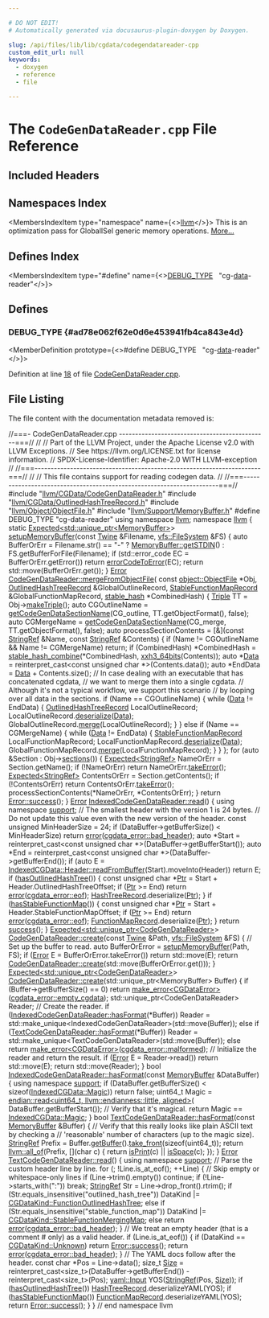 ```yaml
---

# DO NOT EDIT!
# Automatically generated via docusaurus-plugin-doxygen by Doxygen.

slug: /api/files/lib/lib/cgdata/codegendatareader-cpp
custom_edit_url: null
keywords:
  - doxygen
  - reference
  - file

---
```





# The `CodeGenDataReader.cpp` File Reference

<DoxygenPage pluginConfig={pluginConfig}>



## Included Headers

<IncludesList>
<IncludesListItem
  filePath="llvm/CGData/CodeGenDataReader.h"
  permalink="/docs/api/files/include/include/llvm/include/llvm/cgdata/codegendatareader-h"
  isLocal="true" />
<IncludesListItem
  filePath="llvm/CGData/OutlinedHashTreeRecord.h"
  permalink="/docs/api/files/include/include/llvm/include/llvm/cgdata/outlinedhashtreerecord-h"
  isLocal="true" />
<IncludesListItem
  filePath="llvm/Object/ObjectFile.h"
  permalink="/docs/api/files/include/include/llvm/include/llvm/object/objectfile-h"
  isLocal="true" />
<IncludesListItem
  filePath="llvm/Support/MemoryBuffer.h"
  permalink="/docs/api/files/include/include/llvm/include/llvm/support/memorybuffer-h"
  isLocal="true" />
</IncludesList>

## Namespaces Index

<MembersIndex>

<MembersIndexItem
  type="namespace"
  name={<><a href="/docs/api/namespaces/llvm">llvm</a></>}>
This is an optimization pass for GlobalISel generic memory operations. <a href="/docs/api/namespaces/llvm/#details">More...</a>
</MembersIndexItem>

</MembersIndex>

## Defines Index

<MembersIndex>

<MembersIndexItem
  type="#define"
  name={<><a href="#ad78e062f62e0d6e453941fb4ca843e4d">DEBUG&#95;TYPE</a>&nbsp;&nbsp;&nbsp;&quot;cg-<a href="/docs/api/files/lib/lib/codegen/staticdatasplitter-cpp/#ad2fefd8832b4b1ea3dbb1f621063bbff">data</a>-reader&quot;</>}>
</MembersIndexItem>

</MembersIndex>


<SectionDefinition>

## Defines

### DEBUG&#95;TYPE {#ad78e062f62e0d6e453941fb4ca843e4d}

<MemberDefinition
  prototype={<>#define DEBUG&#95;TYPE&nbsp;&nbsp;&nbsp;&quot;cg-<a href="/docs/api/files/lib/lib/codegen/staticdatasplitter-cpp/#ad2fefd8832b4b1ea3dbb1f621063bbff">data</a>-reader&quot;</>}>

Definition at line <a href="#l00018">18</a> of file <a href="/docs/api/files/lib/lib/cgdata/codegendatareader-cpp">CodeGenDataReader.cpp</a>.
</MemberDefinition>

</SectionDefinition>

## File Listing

The file content with the documentation metadata removed is:

<ProgramListing>

<Link id="l00001" /><CodeLine lineNumber="1"><Highlight kind="comment">//===- CodeGenDataReader.cpp ----------------------------------------------===//</Highlight><Highlight kind="normal"></Highlight></CodeLine>
<Link id="l00002" /><CodeLine lineNumber="2"><Highlight kind="normal"></Highlight><Highlight kind="comment">//</Highlight><Highlight kind="normal"></Highlight></CodeLine>
<Link id="l00003" /><CodeLine lineNumber="3"><Highlight kind="normal"></Highlight><Highlight kind="comment">// Part of the LLVM Project, under the Apache License v2.0 with LLVM Exceptions.</Highlight><Highlight kind="normal"></Highlight></CodeLine>
<Link id="l00004" /><CodeLine lineNumber="4"><Highlight kind="normal"></Highlight><Highlight kind="comment">// See https://llvm.org/LICENSE.txt for license information.</Highlight><Highlight kind="normal"></Highlight></CodeLine>
<Link id="l00005" /><CodeLine lineNumber="5"><Highlight kind="normal"></Highlight><Highlight kind="comment">// SPDX-License-Identifier: Apache-2.0 WITH LLVM-exception</Highlight><Highlight kind="normal"></Highlight></CodeLine>
<Link id="l00006" /><CodeLine lineNumber="6"><Highlight kind="normal"></Highlight><Highlight kind="comment">//</Highlight><Highlight kind="normal"></Highlight></CodeLine>
<Link id="l00007" /><CodeLine lineNumber="7"><Highlight kind="normal"></Highlight><Highlight kind="comment">//===----------------------------------------------------------------------===//</Highlight><Highlight kind="normal"></Highlight></CodeLine>
<Link id="l00008" /><CodeLine lineNumber="8"><Highlight kind="normal"></Highlight><Highlight kind="comment">//</Highlight><Highlight kind="normal"></Highlight></CodeLine>
<Link id="l00009" /><CodeLine lineNumber="9"><Highlight kind="normal"></Highlight><Highlight kind="comment">// This file contains support for reading codegen data.</Highlight><Highlight kind="normal"></Highlight></CodeLine>
<Link id="l00010" /><CodeLine lineNumber="10"><Highlight kind="normal"></Highlight><Highlight kind="comment">//</Highlight><Highlight kind="normal"></Highlight></CodeLine>
<Link id="l00011" /><CodeLine lineNumber="11"><Highlight kind="normal"></Highlight><Highlight kind="comment">//===----------------------------------------------------------------------===//</Highlight><Highlight kind="normal"></Highlight></CodeLine>
<Link id="l00012" /><CodeLine lineNumber="12"><Highlight kind="normal"></Highlight></CodeLine>
<Link id="l00013" /><CodeLine lineNumber="13"><Highlight kind="normal"></Highlight><Highlight kind="preprocessor">#include &quot;<a href="/docs/api/files/include/include/llvm/include/llvm/cgdata/codegendatareader-h">llvm/CGData/CodeGenDataReader.h</a>&quot;</Highlight><Highlight kind="normal"></Highlight></CodeLine>
<Link id="l00014" /><CodeLine lineNumber="14"><Highlight kind="normal"></Highlight><Highlight kind="preprocessor">#include &quot;<a href="/docs/api/files/include/include/llvm/include/llvm/cgdata/outlinedhashtreerecord-h">llvm/CGData/OutlinedHashTreeRecord.h</a>&quot;</Highlight><Highlight kind="normal"></Highlight></CodeLine>
<Link id="l00015" /><CodeLine lineNumber="15"><Highlight kind="normal"></Highlight><Highlight kind="preprocessor">#include &quot;<a href="/docs/api/files/include/include/llvm/include/llvm/object/objectfile-h">llvm/Object/ObjectFile.h</a>&quot;</Highlight><Highlight kind="normal"></Highlight></CodeLine>
<Link id="l00016" /><CodeLine lineNumber="16"><Highlight kind="normal"></Highlight><Highlight kind="preprocessor">#include &quot;<a href="/docs/api/files/include/include/llvm/include/llvm/support/memorybuffer-h">llvm/Support/MemoryBuffer.h</a>&quot;</Highlight><Highlight kind="normal"></Highlight></CodeLine>
<Link id="l00017" /><CodeLine lineNumber="17"><Highlight kind="normal"></Highlight></CodeLine>
<Link id="l00018" /><CodeLine lineNumber="18" lineLink="#ad78e062f62e0d6e453941fb4ca843e4d"><Highlight kind="normal"></Highlight><Highlight kind="preprocessor">#define DEBUG&#95;TYPE &quot;cg-data-reader&quot;</Highlight><Highlight kind="normal"></Highlight></CodeLine>
<Link id="l00019" /><CodeLine lineNumber="19"><Highlight kind="normal"></Highlight></CodeLine>
<Link id="l00020" /><CodeLine lineNumber="20"><Highlight kind="normal"></Highlight><Highlight kind="keyword">using namespace </Highlight><Highlight kind="normal"><a href="/docs/api/namespaces/llvm">llvm</a>;</Highlight></CodeLine>
<Link id="l00021" /><CodeLine lineNumber="21"><Highlight kind="normal"></Highlight></CodeLine>
<Link id="l00022" /><CodeLine lineNumber="22"><Highlight kind="normal"></Highlight><Highlight kind="keyword">namespace </Highlight><Highlight kind="normal"><a href="/docs/api/namespaces/llvm">llvm</a> &#123;</Highlight></CodeLine>
<Link id="l00023" /><CodeLine lineNumber="23"><Highlight kind="normal"></Highlight></CodeLine>
<Link id="l00024" /><CodeLine lineNumber="24"><Highlight kind="normal"></Highlight><Highlight kind="keyword">static</Highlight><Highlight kind="normal"> <a href="/docs/api/classes/llvm/expected">Expected&lt;std::unique&#95;ptr&lt;MemoryBuffer&gt;</a>&gt;</Highlight></CodeLine>
<Link id="l00025" /><CodeLine lineNumber="25" lineLink="/docs/api/namespaces/llvm/#a0c339cfce77238670cd7657a636f4303"><Highlight kind="normal"><a href="/docs/api/namespaces/llvm/#a0c339cfce77238670cd7657a636f4303">setupMemoryBuffer</a>(</Highlight><Highlight kind="keyword">const</Highlight><Highlight kind="normal"> <a href="/docs/api/classes/llvm/twine">Twine</a> &amp;Filename, <a href="/docs/api/classes/llvm/vfs/filesystem">vfs::FileSystem</a> &amp;FS) &#123;</Highlight></CodeLine>
<Link id="l00026" /><CodeLine lineNumber="26"><Highlight kind="normal">  </Highlight><Highlight kind="keyword">auto</Highlight><Highlight kind="normal"> BufferOrErr = Filename.str() == </Highlight><Highlight kind="stringliteral">&quot;-&quot;</Highlight><Highlight kind="normal"> ? <a href="/docs/api/classes/llvm/memorybuffer/#ae56e946cf4266646c30b0898033b88bc">MemoryBuffer::getSTDIN</a>()</Highlight></CodeLine>
<Link id="l00027" /><CodeLine lineNumber="27"><Highlight kind="normal">                                           : FS.getBufferForFile(Filename);</Highlight></CodeLine>
<Link id="l00028" /><CodeLine lineNumber="28"><Highlight kind="normal">  </Highlight><Highlight kind="keywordflow">if</Highlight><Highlight kind="normal"> (std::error&#95;code EC = BufferOrErr.getError())</Highlight></CodeLine>
<Link id="l00029" /><CodeLine lineNumber="29"><Highlight kind="normal">    </Highlight><Highlight kind="keywordflow">return</Highlight><Highlight kind="normal"> <a href="/docs/api/namespaces/llvm/#ad10875fd499e8e285aaeef615e9b11aa">errorCodeToError</a>(EC);</Highlight></CodeLine>
<Link id="l00030" /><CodeLine lineNumber="30"><Highlight kind="normal">  </Highlight><Highlight kind="keywordflow">return</Highlight><Highlight kind="normal"> std::move(BufferOrErr.get());</Highlight></CodeLine>
<Link id="l00031" /><CodeLine lineNumber="31"><Highlight kind="normal">&#125;</Highlight></CodeLine>
<Link id="l00032" /><CodeLine lineNumber="32"><Highlight kind="normal"></Highlight></CodeLine>
<Link id="l00033" /><CodeLine lineNumber="33" lineLink="/docs/api/classes/llvm/codegendatareader/#ad41848e26234890d2d908a09f6709022"><Highlight kind="normal"><a href="/docs/api/classes/llvm/error">Error</a> <a href="/docs/api/classes/llvm/codegendatareader/#ad41848e26234890d2d908a09f6709022">CodeGenDataReader::mergeFromObjectFile</a>(</Highlight></CodeLine>
<Link id="l00034" /><CodeLine lineNumber="34"><Highlight kind="normal">    </Highlight><Highlight kind="keyword">const</Highlight><Highlight kind="normal"> <a href="/docs/api/classes/llvm/object/objectfile">object::ObjectFile</a> &#42;Obj, <a href="/docs/api/structs/llvm/outlinedhashtreerecord">OutlinedHashTreeRecord</a> &amp;GlobalOutlineRecord,</Highlight></CodeLine>
<Link id="l00035" /><CodeLine lineNumber="35"><Highlight kind="normal">    <a href="/docs/api/structs/llvm/stablefunctionmaprecord">StableFunctionMapRecord</a> &amp;GlobalFunctionMapRecord,</Highlight></CodeLine>
<Link id="l00036" /><CodeLine lineNumber="36"><Highlight kind="normal">    <a href="/docs/api/namespaces/llvm/#a3f07bd5ee30b6a57ddc214f64d5fd941">stable&#95;hash</a> &#42;CombinedHash) &#123;</Highlight></CodeLine>
<Link id="l00037" /><CodeLine lineNumber="37"><Highlight kind="normal">  <a href="/docs/api/classes/llvm/triple">Triple</a> TT = Obj-&gt;<a href="/docs/api/classes/llvm/object/objectfile/#a6f6cda42b5be79b59179a5ca1a3e7bfa">makeTriple</a>();</Highlight></CodeLine>
<Link id="l00038" /><CodeLine lineNumber="38"><Highlight kind="normal">  </Highlight><Highlight kind="keyword">auto</Highlight><Highlight kind="normal"> CGOutlineName =</Highlight></CodeLine>
<Link id="l00039" /><CodeLine lineNumber="39"><Highlight kind="normal">      <a href="/docs/api/namespaces/llvm/#aff79775a78397e420bbe8bbed80f2a21">getCodeGenDataSectionName</a>(CG&#95;outline, TT.getObjectFormat(), </Highlight><Highlight kind="keyword">false</Highlight><Highlight kind="normal">);</Highlight></CodeLine>
<Link id="l00040" /><CodeLine lineNumber="40"><Highlight kind="normal">  </Highlight><Highlight kind="keyword">auto</Highlight><Highlight kind="normal"> CGMergeName =</Highlight></CodeLine>
<Link id="l00041" /><CodeLine lineNumber="41"><Highlight kind="normal">      <a href="/docs/api/namespaces/llvm/#aff79775a78397e420bbe8bbed80f2a21">getCodeGenDataSectionName</a>(CG&#95;merge, TT.getObjectFormat(), </Highlight><Highlight kind="keyword">false</Highlight><Highlight kind="normal">);</Highlight></CodeLine>
<Link id="l00042" /><CodeLine lineNumber="42"><Highlight kind="normal"></Highlight></CodeLine>
<Link id="l00043" /><CodeLine lineNumber="43"><Highlight kind="normal">  </Highlight><Highlight kind="keyword">auto</Highlight><Highlight kind="normal"> processSectionContents = &#91;&amp;&#93;(</Highlight><Highlight kind="keyword">const</Highlight><Highlight kind="normal"> <a href="/docs/api/classes/llvm/stringref">StringRef</a> &amp;Name,</Highlight></CodeLine>
<Link id="l00044" /><CodeLine lineNumber="44"><Highlight kind="normal">                                    </Highlight><Highlight kind="keyword">const</Highlight><Highlight kind="normal"> <a href="/docs/api/classes/llvm/stringref">StringRef</a> &amp;Contents) &#123;</Highlight></CodeLine>
<Link id="l00045" /><CodeLine lineNumber="45"><Highlight kind="normal">    </Highlight><Highlight kind="keywordflow">if</Highlight><Highlight kind="normal"> (Name != CGOutlineName &amp;&amp; Name != CGMergeName)</Highlight></CodeLine>
<Link id="l00046" /><CodeLine lineNumber="46"><Highlight kind="normal">      </Highlight><Highlight kind="keywordflow">return</Highlight><Highlight kind="normal">;</Highlight></CodeLine>
<Link id="l00047" /><CodeLine lineNumber="47"><Highlight kind="normal">    </Highlight><Highlight kind="keywordflow">if</Highlight><Highlight kind="normal"> (CombinedHash)</Highlight></CodeLine>
<Link id="l00048" /><CodeLine lineNumber="48"><Highlight kind="normal">      &#42;CombinedHash = <a href="/docs/api/namespaces/llvm/#ae12d768edcecd309ab9fa48c23f9bc07">stable&#95;hash&#95;combine</a>(&#42;CombinedHash, <a href="/docs/api/namespaces/llvm/#a23db35042db15bf83edbd2250ea0ee90">xxh3&#95;64bits</a>(Contents));</Highlight></CodeLine>
<Link id="l00049" /><CodeLine lineNumber="49"><Highlight kind="normal">    </Highlight><Highlight kind="keyword">auto</Highlight><Highlight kind="normal"> &#42;<a href="/docs/api/namespaces/llvm/#aa20539e89704d20b98b97e9c3feac934">Data</a> = </Highlight><Highlight kind="keyword">reinterpret&#95;cast&lt;</Highlight><Highlight kind="keyword">const </Highlight><Highlight kind="keywordtype">unsigned</Highlight><Highlight kind="normal"> </Highlight><Highlight kind="keywordtype">char</Highlight><Highlight kind="normal"> &#42;</Highlight><Highlight kind="keyword">&gt;</Highlight><Highlight kind="normal">(Contents.data());</Highlight></CodeLine>
<Link id="l00050" /><CodeLine lineNumber="50"><Highlight kind="normal">    </Highlight><Highlight kind="keyword">auto</Highlight><Highlight kind="normal"> &#42;EndData = <a href="/docs/api/namespaces/llvm/#aa20539e89704d20b98b97e9c3feac934">Data</a> + Contents.size();</Highlight></CodeLine>
<Link id="l00051" /><CodeLine lineNumber="51"><Highlight kind="normal">    </Highlight><Highlight kind="comment">// In case dealing with an executable that has concatenated cgdata,</Highlight><Highlight kind="normal"></Highlight></CodeLine>
<Link id="l00052" /><CodeLine lineNumber="52"><Highlight kind="normal">    </Highlight><Highlight kind="comment">// we want to merge them into a single cgdata.</Highlight><Highlight kind="normal"></Highlight></CodeLine>
<Link id="l00053" /><CodeLine lineNumber="53"><Highlight kind="normal">    </Highlight><Highlight kind="comment">// Although it&#39;s not a typical workflow, we support this scenario</Highlight><Highlight kind="normal"></Highlight></CodeLine>
<Link id="l00054" /><CodeLine lineNumber="54"><Highlight kind="normal">    </Highlight><Highlight kind="comment">// by looping over all data in the sections.</Highlight><Highlight kind="normal"></Highlight></CodeLine>
<Link id="l00055" /><CodeLine lineNumber="55"><Highlight kind="normal">    </Highlight><Highlight kind="keywordflow">if</Highlight><Highlight kind="normal"> (Name == CGOutlineName) &#123;</Highlight></CodeLine>
<Link id="l00056" /><CodeLine lineNumber="56"><Highlight kind="normal">      </Highlight><Highlight kind="keywordflow">while</Highlight><Highlight kind="normal"> (<a href="/docs/api/namespaces/llvm/#aa20539e89704d20b98b97e9c3feac934">Data</a> != EndData) &#123;</Highlight></CodeLine>
<Link id="l00057" /><CodeLine lineNumber="57"><Highlight kind="normal">        <a href="/docs/api/structs/llvm/outlinedhashtreerecord">OutlinedHashTreeRecord</a> LocalOutlineRecord;</Highlight></CodeLine>
<Link id="l00058" /><CodeLine lineNumber="58"><Highlight kind="normal">        LocalOutlineRecord.<a href="/docs/api/structs/llvm/outlinedhashtreerecord/#a2c9fcdfa14dafa4bf635b6bdd88e0c77">deserialize</a>(<a href="/docs/api/namespaces/llvm/#aa20539e89704d20b98b97e9c3feac934">Data</a>);</Highlight></CodeLine>
<Link id="l00059" /><CodeLine lineNumber="59"><Highlight kind="normal">        GlobalOutlineRecord.<a href="/docs/api/structs/llvm/outlinedhashtreerecord/#ab4486d597859e5cabe3b4a691a4bb5ee">merge</a>(LocalOutlineRecord);</Highlight></CodeLine>
<Link id="l00060" /><CodeLine lineNumber="60"><Highlight kind="normal">      &#125;</Highlight></CodeLine>
<Link id="l00061" /><CodeLine lineNumber="61"><Highlight kind="normal">    &#125; </Highlight><Highlight kind="keywordflow">else</Highlight><Highlight kind="normal"> </Highlight><Highlight kind="keywordflow">if</Highlight><Highlight kind="normal"> (Name == CGMergeName) &#123;</Highlight></CodeLine>
<Link id="l00062" /><CodeLine lineNumber="62"><Highlight kind="normal">      </Highlight><Highlight kind="keywordflow">while</Highlight><Highlight kind="normal"> (<a href="/docs/api/namespaces/llvm/#aa20539e89704d20b98b97e9c3feac934">Data</a> != EndData) &#123;</Highlight></CodeLine>
<Link id="l00063" /><CodeLine lineNumber="63"><Highlight kind="normal">        <a href="/docs/api/structs/llvm/stablefunctionmaprecord">StableFunctionMapRecord</a> LocalFunctionMapRecord;</Highlight></CodeLine>
<Link id="l00064" /><CodeLine lineNumber="64"><Highlight kind="normal">        LocalFunctionMapRecord.<a href="/docs/api/structs/llvm/stablefunctionmaprecord/#a46fcb6ab7d4a17276796efb4fd9ef091">deserialize</a>(<a href="/docs/api/namespaces/llvm/#aa20539e89704d20b98b97e9c3feac934">Data</a>);</Highlight></CodeLine>
<Link id="l00065" /><CodeLine lineNumber="65"><Highlight kind="normal">        GlobalFunctionMapRecord.<a href="/docs/api/structs/llvm/stablefunctionmaprecord/#a0621093b5be0060d05b4dd5336611229">merge</a>(LocalFunctionMapRecord);</Highlight></CodeLine>
<Link id="l00066" /><CodeLine lineNumber="66"><Highlight kind="normal">      &#125;</Highlight></CodeLine>
<Link id="l00067" /><CodeLine lineNumber="67"><Highlight kind="normal">    &#125;</Highlight></CodeLine>
<Link id="l00068" /><CodeLine lineNumber="68"><Highlight kind="normal">  &#125;;</Highlight></CodeLine>
<Link id="l00069" /><CodeLine lineNumber="69"><Highlight kind="normal"></Highlight></CodeLine>
<Link id="l00070" /><CodeLine lineNumber="70"><Highlight kind="normal">  </Highlight><Highlight kind="keywordflow">for</Highlight><Highlight kind="normal"> (</Highlight><Highlight kind="keyword">auto</Highlight><Highlight kind="normal"> &amp;Section : Obj-&gt;<a href="/docs/api/classes/llvm/object/objectfile/#a7f73649118e365a230be4870d824e7cf">sections</a>()) &#123;</Highlight></CodeLine>
<Link id="l00071" /><CodeLine lineNumber="71"><Highlight kind="normal">    <a href="/docs/api/classes/llvm/expected">Expected&lt;StringRef&gt;</a> NameOrErr = Section.getName();</Highlight></CodeLine>
<Link id="l00072" /><CodeLine lineNumber="72"><Highlight kind="normal">    </Highlight><Highlight kind="keywordflow">if</Highlight><Highlight kind="normal"> (!NameOrErr)</Highlight></CodeLine>
<Link id="l00073" /><CodeLine lineNumber="73"><Highlight kind="normal">      </Highlight><Highlight kind="keywordflow">return</Highlight><Highlight kind="normal"> NameOrErr.<a href="/docs/api/classes/llvm/expected/#a94789df4ebd03dc008e8adebaa66ac1f">takeError</a>();</Highlight></CodeLine>
<Link id="l00074" /><CodeLine lineNumber="74"><Highlight kind="normal">    <a href="/docs/api/classes/llvm/expected">Expected&lt;StringRef&gt;</a> ContentsOrErr = Section.getContents();</Highlight></CodeLine>
<Link id="l00075" /><CodeLine lineNumber="75"><Highlight kind="normal">    </Highlight><Highlight kind="keywordflow">if</Highlight><Highlight kind="normal"> (!ContentsOrErr)</Highlight></CodeLine>
<Link id="l00076" /><CodeLine lineNumber="76"><Highlight kind="normal">      </Highlight><Highlight kind="keywordflow">return</Highlight><Highlight kind="normal"> ContentsOrErr.<a href="/docs/api/classes/llvm/expected/#a94789df4ebd03dc008e8adebaa66ac1f">takeError</a>();</Highlight></CodeLine>
<Link id="l00077" /><CodeLine lineNumber="77"><Highlight kind="normal">    processSectionContents(&#42;NameOrErr, &#42;ContentsOrErr);</Highlight></CodeLine>
<Link id="l00078" /><CodeLine lineNumber="78"><Highlight kind="normal">  &#125;</Highlight></CodeLine>
<Link id="l00079" /><CodeLine lineNumber="79"><Highlight kind="normal"></Highlight></CodeLine>
<Link id="l00080" /><CodeLine lineNumber="80"><Highlight kind="normal">  </Highlight><Highlight kind="keywordflow">return</Highlight><Highlight kind="normal"> <a href="/docs/api/classes/llvm/error/#a4dfd0813c3d0e0a30439b5a3e9196b59">Error::success</a>();</Highlight></CodeLine>
<Link id="l00081" /><CodeLine lineNumber="81"><Highlight kind="normal">&#125;</Highlight></CodeLine>
<Link id="l00082" /><CodeLine lineNumber="82"><Highlight kind="normal"></Highlight></CodeLine>
<Link id="l00083" /><CodeLine lineNumber="83" lineLink="/docs/api/classes/llvm/indexedcodegendatareader/#a3f022987ea846df57d06f91074954335"><Highlight kind="normal"><a href="/docs/api/classes/llvm/error">Error</a> <a href="/docs/api/classes/llvm/indexedcodegendatareader/#a3f022987ea846df57d06f91074954335">IndexedCodeGenDataReader::read</a>() &#123;</Highlight></CodeLine>
<Link id="l00084" /><CodeLine lineNumber="84"><Highlight kind="normal">  </Highlight><Highlight kind="keyword">using namespace </Highlight><Highlight kind="normal"><a href="/docs/api/namespaces/llvm/support">support</a>;</Highlight></CodeLine>
<Link id="l00085" /><CodeLine lineNumber="85"><Highlight kind="normal"></Highlight></CodeLine>
<Link id="l00086" /><CodeLine lineNumber="86"><Highlight kind="normal">  </Highlight><Highlight kind="comment">// The smallest header with the version 1 is 24 bytes.</Highlight><Highlight kind="normal"></Highlight></CodeLine>
<Link id="l00087" /><CodeLine lineNumber="87"><Highlight kind="normal">  </Highlight><Highlight kind="comment">// Do not update this value even with the new version of the header.</Highlight><Highlight kind="normal"></Highlight></CodeLine>
<Link id="l00088" /><CodeLine lineNumber="88"><Highlight kind="normal">  </Highlight><Highlight kind="keyword">const</Highlight><Highlight kind="normal"> </Highlight><Highlight kind="keywordtype">unsigned</Highlight><Highlight kind="normal"> MinHeaderSize = 24;</Highlight></CodeLine>
<Link id="l00089" /><CodeLine lineNumber="89"><Highlight kind="normal">  </Highlight><Highlight kind="keywordflow">if</Highlight><Highlight kind="normal"> (DataBuffer-&gt;getBufferSize() &lt; MinHeaderSize)</Highlight></CodeLine>
<Link id="l00090" /><CodeLine lineNumber="90"><Highlight kind="normal">    </Highlight><Highlight kind="keywordflow">return</Highlight><Highlight kind="normal"> <a href="/docs/api/files/lib/lib/debuginfo/lib/debuginfo/codeview/symbolrecordmapping-cpp/#a9cdf893c7d17e47fa1ed8bebf92a5da4">error</a>(<a href="/docs/api/namespaces/llvm/#a6ea6fb3a4e8248113053829b7fd89c96adde571add68cc36593098a17df48bd45">cgdata&#95;error::bad&#95;header</a>);</Highlight></CodeLine>
<Link id="l00091" /><CodeLine lineNumber="91"><Highlight kind="normal"></Highlight></CodeLine>
<Link id="l00092" /><CodeLine lineNumber="92"><Highlight kind="normal">  </Highlight><Highlight kind="keyword">auto</Highlight><Highlight kind="normal"> &#42;Start =</Highlight></CodeLine>
<Link id="l00093" /><CodeLine lineNumber="93"><Highlight kind="normal">      </Highlight><Highlight kind="keyword">reinterpret&#95;cast&lt;</Highlight><Highlight kind="keyword">const </Highlight><Highlight kind="keywordtype">unsigned</Highlight><Highlight kind="normal"> </Highlight><Highlight kind="keywordtype">char</Highlight><Highlight kind="normal"> &#42;</Highlight><Highlight kind="keyword">&gt;</Highlight><Highlight kind="normal">(DataBuffer-&gt;getBufferStart());</Highlight></CodeLine>
<Link id="l00094" /><CodeLine lineNumber="94"><Highlight kind="normal">  </Highlight><Highlight kind="keyword">auto</Highlight><Highlight kind="normal"> &#42;End =</Highlight></CodeLine>
<Link id="l00095" /><CodeLine lineNumber="95"><Highlight kind="normal">      </Highlight><Highlight kind="keyword">reinterpret&#95;cast&lt;</Highlight><Highlight kind="keyword">const </Highlight><Highlight kind="keywordtype">unsigned</Highlight><Highlight kind="normal"> </Highlight><Highlight kind="keywordtype">char</Highlight><Highlight kind="normal"> &#42;</Highlight><Highlight kind="keyword">&gt;</Highlight><Highlight kind="normal">(DataBuffer-&gt;getBufferEnd());</Highlight></CodeLine>
<Link id="l00096" /><CodeLine lineNumber="96"><Highlight kind="normal">  </Highlight><Highlight kind="keywordflow">if</Highlight><Highlight kind="normal"> (</Highlight><Highlight kind="keyword">auto</Highlight><Highlight kind="normal"> E = <a href="/docs/api/structs/llvm/indexedcgdata/header/#aa16f090e0884c6c014d968e0307e096b">IndexedCGData::Header::readFromBuffer</a>(Start).moveInto(Header))</Highlight></CodeLine>
<Link id="l00097" /><CodeLine lineNumber="97"><Highlight kind="normal">    </Highlight><Highlight kind="keywordflow">return</Highlight><Highlight kind="normal"> E;</Highlight></CodeLine>
<Link id="l00098" /><CodeLine lineNumber="98"><Highlight kind="normal"></Highlight></CodeLine>
<Link id="l00099" /><CodeLine lineNumber="99"><Highlight kind="normal">  </Highlight><Highlight kind="keywordflow">if</Highlight><Highlight kind="normal"> (<a href="/docs/api/classes/llvm/indexedcodegendatareader/#a8a622c3ffacf4ba8a9288bbe575fc92b">hasOutlinedHashTree</a>()) &#123;</Highlight></CodeLine>
<Link id="l00100" /><CodeLine lineNumber="100"><Highlight kind="normal">    </Highlight><Highlight kind="keyword">const</Highlight><Highlight kind="normal"> </Highlight><Highlight kind="keywordtype">unsigned</Highlight><Highlight kind="normal"> </Highlight><Highlight kind="keywordtype">char</Highlight><Highlight kind="normal"> &#42;<a href="/docs/api/files/lib/lib/analysis/targetlibraryinfo-cpp/#aca185e6d0e9f423dbb24440206454872a11dbf501abf829b3ab7049c2d3a8a053">Ptr</a> = Start + Header.OutlinedHashTreeOffset;</Highlight></CodeLine>
<Link id="l00101" /><CodeLine lineNumber="101"><Highlight kind="normal">    </Highlight><Highlight kind="keywordflow">if</Highlight><Highlight kind="normal"> (<a href="/docs/api/files/lib/lib/analysis/targetlibraryinfo-cpp/#aca185e6d0e9f423dbb24440206454872a11dbf501abf829b3ab7049c2d3a8a053">Ptr</a> &gt;= End)</Highlight></CodeLine>
<Link id="l00102" /><CodeLine lineNumber="102"><Highlight kind="normal">      </Highlight><Highlight kind="keywordflow">return</Highlight><Highlight kind="normal"> <a href="/docs/api/files/lib/lib/debuginfo/lib/debuginfo/codeview/symbolrecordmapping-cpp/#a9cdf893c7d17e47fa1ed8bebf92a5da4">error</a>(<a href="/docs/api/namespaces/llvm/#a6ea6fb3a4e8248113053829b7fd89c96a2e51b1ab42e8a4a67f3445174be5191b">cgdata&#95;error::eof</a>);</Highlight></CodeLine>
<Link id="l00103" /><CodeLine lineNumber="103"><Highlight kind="normal">    <a href="/docs/api/classes/llvm/codegendatareader/#a3897d2b4576b899d566186c2a97a7a79">HashTreeRecord</a>.deserialize(<a href="/docs/api/files/lib/lib/analysis/targetlibraryinfo-cpp/#aca185e6d0e9f423dbb24440206454872a11dbf501abf829b3ab7049c2d3a8a053">Ptr</a>);</Highlight></CodeLine>
<Link id="l00104" /><CodeLine lineNumber="104"><Highlight kind="normal">  &#125;</Highlight></CodeLine>
<Link id="l00105" /><CodeLine lineNumber="105"><Highlight kind="normal">  </Highlight><Highlight kind="keywordflow">if</Highlight><Highlight kind="normal"> (<a href="/docs/api/classes/llvm/indexedcodegendatareader/#a58bf290952f374f78bba7b4d75827902">hasStableFunctionMap</a>()) &#123;</Highlight></CodeLine>
<Link id="l00106" /><CodeLine lineNumber="106"><Highlight kind="normal">    </Highlight><Highlight kind="keyword">const</Highlight><Highlight kind="normal"> </Highlight><Highlight kind="keywordtype">unsigned</Highlight><Highlight kind="normal"> </Highlight><Highlight kind="keywordtype">char</Highlight><Highlight kind="normal"> &#42;<a href="/docs/api/files/lib/lib/analysis/targetlibraryinfo-cpp/#aca185e6d0e9f423dbb24440206454872a11dbf501abf829b3ab7049c2d3a8a053">Ptr</a> = Start + Header.StableFunctionMapOffset;</Highlight></CodeLine>
<Link id="l00107" /><CodeLine lineNumber="107"><Highlight kind="normal">    </Highlight><Highlight kind="keywordflow">if</Highlight><Highlight kind="normal"> (<a href="/docs/api/files/lib/lib/analysis/targetlibraryinfo-cpp/#aca185e6d0e9f423dbb24440206454872a11dbf501abf829b3ab7049c2d3a8a053">Ptr</a> &gt;= End)</Highlight></CodeLine>
<Link id="l00108" /><CodeLine lineNumber="108"><Highlight kind="normal">      </Highlight><Highlight kind="keywordflow">return</Highlight><Highlight kind="normal"> <a href="/docs/api/files/lib/lib/debuginfo/lib/debuginfo/codeview/symbolrecordmapping-cpp/#a9cdf893c7d17e47fa1ed8bebf92a5da4">error</a>(<a href="/docs/api/namespaces/llvm/#a6ea6fb3a4e8248113053829b7fd89c96a2e51b1ab42e8a4a67f3445174be5191b">cgdata&#95;error::eof</a>);</Highlight></CodeLine>
<Link id="l00109" /><CodeLine lineNumber="109"><Highlight kind="normal">    <a href="/docs/api/classes/llvm/codegendatareader/#a83f3e8474f7cca254a19d876f2e9a3b7">FunctionMapRecord</a>.deserialize(<a href="/docs/api/files/lib/lib/analysis/targetlibraryinfo-cpp/#aca185e6d0e9f423dbb24440206454872a11dbf501abf829b3ab7049c2d3a8a053">Ptr</a>);</Highlight></CodeLine>
<Link id="l00110" /><CodeLine lineNumber="110"><Highlight kind="normal">  &#125;</Highlight></CodeLine>
<Link id="l00111" /><CodeLine lineNumber="111"><Highlight kind="normal"></Highlight></CodeLine>
<Link id="l00112" /><CodeLine lineNumber="112"><Highlight kind="normal">  </Highlight><Highlight kind="keywordflow">return</Highlight><Highlight kind="normal"> <a href="/docs/api/classes/llvm/codegendatareader/#a1ef2fb8f19fa17d3e0445cc0f00b8a9a">success</a>();</Highlight></CodeLine>
<Link id="l00113" /><CodeLine lineNumber="113"><Highlight kind="normal">&#125;</Highlight></CodeLine>
<Link id="l00114" /><CodeLine lineNumber="114"><Highlight kind="normal"></Highlight></CodeLine>
<Link id="l00115" /><CodeLine lineNumber="115"><Highlight kind="normal"><a href="/docs/api/classes/llvm/expected">Expected&lt;std::unique&#95;ptr&lt;CodeGenDataReader&gt;</a>&gt;</Highlight></CodeLine>
<Link id="l00116" /><CodeLine lineNumber="116" lineLink="/docs/api/classes/llvm/codegendatareader/#a4a44372ad9be897766236ba844f560e5"><Highlight kind="normal"><a href="/docs/api/classes/llvm/codegendatareader/#a4a44372ad9be897766236ba844f560e5">CodeGenDataReader::create</a>(</Highlight><Highlight kind="keyword">const</Highlight><Highlight kind="normal"> <a href="/docs/api/classes/llvm/twine">Twine</a> &amp;Path, <a href="/docs/api/classes/llvm/vfs/filesystem">vfs::FileSystem</a> &amp;FS) &#123;</Highlight></CodeLine>
<Link id="l00117" /><CodeLine lineNumber="117"><Highlight kind="normal">  </Highlight><Highlight kind="comment">// Set up the buffer to read.</Highlight><Highlight kind="normal"></Highlight></CodeLine>
<Link id="l00118" /><CodeLine lineNumber="118"><Highlight kind="normal">  </Highlight><Highlight kind="keyword">auto</Highlight><Highlight kind="normal"> BufferOrError = <a href="/docs/api/namespaces/llvm/#a0c339cfce77238670cd7657a636f4303">setupMemoryBuffer</a>(Path, FS);</Highlight></CodeLine>
<Link id="l00119" /><CodeLine lineNumber="119"><Highlight kind="normal">  </Highlight><Highlight kind="keywordflow">if</Highlight><Highlight kind="normal"> (<a href="/docs/api/classes/llvm/error">Error</a> E = BufferOrError.takeError())</Highlight></CodeLine>
<Link id="l00120" /><CodeLine lineNumber="120"><Highlight kind="normal">    </Highlight><Highlight kind="keywordflow">return</Highlight><Highlight kind="normal"> std::move(E);</Highlight></CodeLine>
<Link id="l00121" /><CodeLine lineNumber="121"><Highlight kind="normal">  </Highlight><Highlight kind="keywordflow">return</Highlight><Highlight kind="normal"> <a href="/docs/api/classes/llvm/codegendatareader/#a4a44372ad9be897766236ba844f560e5">CodeGenDataReader::create</a>(std::move(BufferOrError.get()));</Highlight></CodeLine>
<Link id="l00122" /><CodeLine lineNumber="122"><Highlight kind="normal">&#125;</Highlight></CodeLine>
<Link id="l00123" /><CodeLine lineNumber="123"><Highlight kind="normal"></Highlight></CodeLine>
<Link id="l00124" /><CodeLine lineNumber="124"><Highlight kind="normal"><a href="/docs/api/classes/llvm/expected">Expected&lt;std::unique&#95;ptr&lt;CodeGenDataReader&gt;</a>&gt;</Highlight></CodeLine>
<Link id="l00125" /><CodeLine lineNumber="125" lineLink="/docs/api/classes/llvm/codegendatareader/#a378e68eccfba5cca99d032743ec74ad1"><Highlight kind="normal"><a href="/docs/api/classes/llvm/codegendatareader/#a4a44372ad9be897766236ba844f560e5">CodeGenDataReader::create</a>(std::unique&#95;ptr&lt;MemoryBuffer&gt; Buffer) &#123;</Highlight></CodeLine>
<Link id="l00126" /><CodeLine lineNumber="126"><Highlight kind="normal">  </Highlight><Highlight kind="keywordflow">if</Highlight><Highlight kind="normal"> (Buffer-&gt;getBufferSize() == 0)</Highlight></CodeLine>
<Link id="l00127" /><CodeLine lineNumber="127"><Highlight kind="normal">    </Highlight><Highlight kind="keywordflow">return</Highlight><Highlight kind="normal"> <a href="/docs/api/namespaces/llvm/#a9999bd897fc8a1648bd69b36fee2d357">make&#95;error&lt;CGDataError&gt;</a>(<a href="/docs/api/namespaces/llvm/#a6ea6fb3a4e8248113053829b7fd89c96a7fa280f7e48ee78c16e6ceec49532736">cgdata&#95;error::empty&#95;cgdata</a>);</Highlight></CodeLine>
<Link id="l00128" /><CodeLine lineNumber="128"><Highlight kind="normal"></Highlight></CodeLine>
<Link id="l00129" /><CodeLine lineNumber="129"><Highlight kind="normal">  std::unique&#95;ptr&lt;CodeGenDataReader&gt; Reader;</Highlight></CodeLine>
<Link id="l00130" /><CodeLine lineNumber="130"><Highlight kind="normal">  </Highlight><Highlight kind="comment">// Create the reader.</Highlight><Highlight kind="normal"></Highlight></CodeLine>
<Link id="l00131" /><CodeLine lineNumber="131"><Highlight kind="normal">  </Highlight><Highlight kind="keywordflow">if</Highlight><Highlight kind="normal"> (<a href="/docs/api/classes/llvm/indexedcodegendatareader/#a3d830a3c802045bb715c15756112ab48">IndexedCodeGenDataReader::hasFormat</a>(&#42;Buffer))</Highlight></CodeLine>
<Link id="l00132" /><CodeLine lineNumber="132"><Highlight kind="normal">    Reader = std::make&#95;unique&lt;IndexedCodeGenDataReader&gt;(std::move(Buffer));</Highlight></CodeLine>
<Link id="l00133" /><CodeLine lineNumber="133"><Highlight kind="normal">  </Highlight><Highlight kind="keywordflow">else</Highlight><Highlight kind="normal"> </Highlight><Highlight kind="keywordflow">if</Highlight><Highlight kind="normal"> (<a href="/docs/api/classes/llvm/textcodegendatareader/#a0199559e6f0464acf4c2c30bcb041a03">TextCodeGenDataReader::hasFormat</a>(&#42;Buffer))</Highlight></CodeLine>
<Link id="l00134" /><CodeLine lineNumber="134"><Highlight kind="normal">    Reader = std::make&#95;unique&lt;TextCodeGenDataReader&gt;(std::move(Buffer));</Highlight></CodeLine>
<Link id="l00135" /><CodeLine lineNumber="135"><Highlight kind="normal">  </Highlight><Highlight kind="keywordflow">else</Highlight><Highlight kind="normal"></Highlight></CodeLine>
<Link id="l00136" /><CodeLine lineNumber="136"><Highlight kind="normal">    </Highlight><Highlight kind="keywordflow">return</Highlight><Highlight kind="normal"> <a href="/docs/api/namespaces/llvm/#a9999bd897fc8a1648bd69b36fee2d357">make&#95;error&lt;CGDataError&gt;</a>(<a href="/docs/api/namespaces/llvm/#a6ea6fb3a4e8248113053829b7fd89c96a7596fdd04dba990373ab2f3da0c7dd3f">cgdata&#95;error::malformed</a>);</Highlight></CodeLine>
<Link id="l00137" /><CodeLine lineNumber="137"><Highlight kind="normal"></Highlight></CodeLine>
<Link id="l00138" /><CodeLine lineNumber="138"><Highlight kind="normal">  </Highlight><Highlight kind="comment">// Initialize the reader and return the result.</Highlight><Highlight kind="normal"></Highlight></CodeLine>
<Link id="l00139" /><CodeLine lineNumber="139"><Highlight kind="normal">  </Highlight><Highlight kind="keywordflow">if</Highlight><Highlight kind="normal"> (<a href="/docs/api/classes/llvm/error">Error</a> E = Reader-&gt;read())</Highlight></CodeLine>
<Link id="l00140" /><CodeLine lineNumber="140"><Highlight kind="normal">    </Highlight><Highlight kind="keywordflow">return</Highlight><Highlight kind="normal"> std::move(E);</Highlight></CodeLine>
<Link id="l00141" /><CodeLine lineNumber="141"><Highlight kind="normal"></Highlight></CodeLine>
<Link id="l00142" /><CodeLine lineNumber="142"><Highlight kind="normal">  </Highlight><Highlight kind="keywordflow">return</Highlight><Highlight kind="normal"> std::move(Reader);</Highlight></CodeLine>
<Link id="l00143" /><CodeLine lineNumber="143"><Highlight kind="normal">&#125;</Highlight></CodeLine>
<Link id="l00144" /><CodeLine lineNumber="144"><Highlight kind="normal"></Highlight></CodeLine>
<Link id="l00145" /><CodeLine lineNumber="145" lineLink="/docs/api/classes/llvm/indexedcodegendatareader/#a3d830a3c802045bb715c15756112ab48"><Highlight kind="normal"></Highlight><Highlight kind="keywordtype">bool</Highlight><Highlight kind="normal"> <a href="/docs/api/classes/llvm/indexedcodegendatareader/#a3d830a3c802045bb715c15756112ab48">IndexedCodeGenDataReader::hasFormat</a>(</Highlight><Highlight kind="keyword">const</Highlight><Highlight kind="normal"> <a href="/docs/api/classes/llvm/memorybuffer">MemoryBuffer</a> &amp;DataBuffer) &#123;</Highlight></CodeLine>
<Link id="l00146" /><CodeLine lineNumber="146"><Highlight kind="normal">  </Highlight><Highlight kind="keyword">using namespace </Highlight><Highlight kind="normal"><a href="/docs/api/namespaces/llvm/support">support</a>;</Highlight></CodeLine>
<Link id="l00147" /><CodeLine lineNumber="147"><Highlight kind="normal">  </Highlight><Highlight kind="keywordflow">if</Highlight><Highlight kind="normal"> (DataBuffer.getBufferSize() &lt; </Highlight><Highlight kind="keyword">sizeof</Highlight><Highlight kind="normal">(<a href="/docs/api/namespaces/llvm/indexedcgdata/#a99d1c995c72c1e988f3d595dfd043522">IndexedCGData::Magic</a>))</Highlight></CodeLine>
<Link id="l00148" /><CodeLine lineNumber="148"><Highlight kind="normal">    </Highlight><Highlight kind="keywordflow">return</Highlight><Highlight kind="normal"> </Highlight><Highlight kind="keyword">false</Highlight><Highlight kind="normal">;</Highlight></CodeLine>
<Link id="l00149" /><CodeLine lineNumber="149"><Highlight kind="normal"></Highlight></CodeLine>
<Link id="l00150" /><CodeLine lineNumber="150"><Highlight kind="normal">  uint64&#95;t Magic = <a href="/docs/api/namespaces/llvm/support/endian/#acfdf941f45bc58470ed8423b98862486">endian::read&lt;uint64&#95;t, llvm::endianness::little, aligned&gt;</a>(</Highlight></CodeLine>
<Link id="l00151" /><CodeLine lineNumber="151"><Highlight kind="normal">      DataBuffer.getBufferStart());</Highlight></CodeLine>
<Link id="l00152" /><CodeLine lineNumber="152"><Highlight kind="normal">  </Highlight><Highlight kind="comment">// Verify that it&#39;s magical.</Highlight><Highlight kind="normal"></Highlight></CodeLine>
<Link id="l00153" /><CodeLine lineNumber="153"><Highlight kind="normal">  </Highlight><Highlight kind="keywordflow">return</Highlight><Highlight kind="normal"> Magic == <a href="/docs/api/namespaces/llvm/indexedcgdata/#a99d1c995c72c1e988f3d595dfd043522">IndexedCGData::Magic</a>;</Highlight></CodeLine>
<Link id="l00154" /><CodeLine lineNumber="154"><Highlight kind="normal">&#125;</Highlight></CodeLine>
<Link id="l00155" /><CodeLine lineNumber="155"><Highlight kind="normal"></Highlight></CodeLine>
<Link id="l00156" /><CodeLine lineNumber="156" lineLink="/docs/api/classes/llvm/textcodegendatareader/#a0199559e6f0464acf4c2c30bcb041a03"><Highlight kind="normal"></Highlight><Highlight kind="keywordtype">bool</Highlight><Highlight kind="normal"> <a href="/docs/api/classes/llvm/textcodegendatareader/#a0199559e6f0464acf4c2c30bcb041a03">TextCodeGenDataReader::hasFormat</a>(</Highlight><Highlight kind="keyword">const</Highlight><Highlight kind="normal"> <a href="/docs/api/classes/llvm/memorybuffer">MemoryBuffer</a> &amp;Buffer) &#123;</Highlight></CodeLine>
<Link id="l00157" /><CodeLine lineNumber="157"><Highlight kind="normal">  </Highlight><Highlight kind="comment">// Verify that this really looks like plain ASCII text by checking a</Highlight><Highlight kind="normal"></Highlight></CodeLine>
<Link id="l00158" /><CodeLine lineNumber="158"><Highlight kind="normal">  </Highlight><Highlight kind="comment">// &#39;reasonable&#39; number of characters (up to the magic size).</Highlight><Highlight kind="normal"></Highlight></CodeLine>
<Link id="l00159" /><CodeLine lineNumber="159"><Highlight kind="normal">  <a href="/docs/api/classes/llvm/stringref">StringRef</a> Prefix = Buffer.<a href="/docs/api/classes/llvm/memorybuffer/#a69d9843621ff4677c0b9087277dc4bd0">getBuffer</a>().<a href="/docs/api/classes/llvm/stringref/#aa28286a33491b5d9a936fb6ae853baee">take&#95;front</a>(</Highlight><Highlight kind="keyword">sizeof</Highlight><Highlight kind="normal">(uint64&#95;t));</Highlight></CodeLine>
<Link id="l00160" /><CodeLine lineNumber="160"><Highlight kind="normal">  </Highlight><Highlight kind="keywordflow">return</Highlight><Highlight kind="normal"> <a href="/docs/api/namespaces/llvm/#a0d10fe510ced2849a8074fe81e5d04ce">llvm::all&#95;of</a>(Prefix, &#91;&#93;(</Highlight><Highlight kind="keywordtype">char</Highlight><Highlight kind="normal"> c) &#123; </Highlight><Highlight kind="keywordflow">return</Highlight><Highlight kind="normal"> <a href="/docs/api/namespaces/llvm/#ac26e7ec95828fe707f6b4d6c6a3bd897">isPrint</a>(c) || <a href="/docs/api/namespaces/llvm/#acea2ac67f3ff35107bcf1693416da8e7">isSpace</a>(c); &#125;);</Highlight></CodeLine>
<Link id="l00161" /><CodeLine lineNumber="161"><Highlight kind="normal">&#125;</Highlight></CodeLine>
<Link id="l00162" /><CodeLine lineNumber="162" lineLink="/docs/api/classes/llvm/textcodegendatareader/#a6a6f3695c97c301eee0369ec5e669c61"><Highlight kind="normal"><a href="/docs/api/classes/llvm/error">Error</a> <a href="/docs/api/classes/llvm/textcodegendatareader/#a6a6f3695c97c301eee0369ec5e669c61">TextCodeGenDataReader::read</a>() &#123;</Highlight></CodeLine>
<Link id="l00163" /><CodeLine lineNumber="163"><Highlight kind="normal">  </Highlight><Highlight kind="keyword">using namespace </Highlight><Highlight kind="normal"><a href="/docs/api/namespaces/llvm/support">support</a>;</Highlight></CodeLine>
<Link id="l00164" /><CodeLine lineNumber="164"><Highlight kind="normal"></Highlight></CodeLine>
<Link id="l00165" /><CodeLine lineNumber="165"><Highlight kind="normal">  </Highlight><Highlight kind="comment">// Parse the custom header line by line.</Highlight><Highlight kind="normal"></Highlight></CodeLine>
<Link id="l00166" /><CodeLine lineNumber="166"><Highlight kind="normal">  </Highlight><Highlight kind="keywordflow">for</Highlight><Highlight kind="normal"> (; !Line.is&#95;at&#95;eof(); ++Line) &#123;</Highlight></CodeLine>
<Link id="l00167" /><CodeLine lineNumber="167"><Highlight kind="normal">    </Highlight><Highlight kind="comment">// Skip empty or whitespace-only lines</Highlight><Highlight kind="normal"></Highlight></CodeLine>
<Link id="l00168" /><CodeLine lineNumber="168"><Highlight kind="normal">    </Highlight><Highlight kind="keywordflow">if</Highlight><Highlight kind="normal"> (Line-&gt;trim().empty())</Highlight></CodeLine>
<Link id="l00169" /><CodeLine lineNumber="169"><Highlight kind="normal">      </Highlight><Highlight kind="keywordflow">continue</Highlight><Highlight kind="normal">;</Highlight></CodeLine>
<Link id="l00170" /><CodeLine lineNumber="170"><Highlight kind="normal"></Highlight></CodeLine>
<Link id="l00171" /><CodeLine lineNumber="171"><Highlight kind="normal">    </Highlight><Highlight kind="keywordflow">if</Highlight><Highlight kind="normal"> (!Line-&gt;starts&#95;with(</Highlight><Highlight kind="stringliteral">&quot;:&quot;</Highlight><Highlight kind="normal">))</Highlight></CodeLine>
<Link id="l00172" /><CodeLine lineNumber="172"><Highlight kind="normal">      </Highlight><Highlight kind="keywordflow">break</Highlight><Highlight kind="normal">;</Highlight></CodeLine>
<Link id="l00173" /><CodeLine lineNumber="173"><Highlight kind="normal">    <a href="/docs/api/classes/llvm/stringref">StringRef</a> Str = Line-&gt;drop&#95;front().rtrim();</Highlight></CodeLine>
<Link id="l00174" /><CodeLine lineNumber="174"><Highlight kind="normal">    </Highlight><Highlight kind="keywordflow">if</Highlight><Highlight kind="normal"> (Str.equals&#95;insensitive(</Highlight><Highlight kind="stringliteral">&quot;outlined&#95;hash&#95;tree&quot;</Highlight><Highlight kind="normal">))</Highlight></CodeLine>
<Link id="l00175" /><CodeLine lineNumber="175"><Highlight kind="normal">      DataKind |= <a href="/docs/api/namespaces/llvm/#a0ba893e7dc00f439ef557e79f12e899fae43cdbf8003571786314ee11a4028215">CGDataKind::FunctionOutlinedHashTree</a>;</Highlight></CodeLine>
<Link id="l00176" /><CodeLine lineNumber="176"><Highlight kind="normal">    </Highlight><Highlight kind="keywordflow">else</Highlight><Highlight kind="normal"> </Highlight><Highlight kind="keywordflow">if</Highlight><Highlight kind="normal"> (Str.equals&#95;insensitive(</Highlight><Highlight kind="stringliteral">&quot;stable&#95;function&#95;map&quot;</Highlight><Highlight kind="normal">))</Highlight></CodeLine>
<Link id="l00177" /><CodeLine lineNumber="177"><Highlight kind="normal">      DataKind |= <a href="/docs/api/namespaces/llvm/#a0ba893e7dc00f439ef557e79f12e899fa6c3b28d822d5623f3a00d66057afca55">CGDataKind::StableFunctionMergingMap</a>;</Highlight></CodeLine>
<Link id="l00178" /><CodeLine lineNumber="178"><Highlight kind="normal">    </Highlight><Highlight kind="keywordflow">else</Highlight><Highlight kind="normal"></Highlight></CodeLine>
<Link id="l00179" /><CodeLine lineNumber="179"><Highlight kind="normal">      </Highlight><Highlight kind="keywordflow">return</Highlight><Highlight kind="normal"> <a href="/docs/api/files/lib/lib/debuginfo/lib/debuginfo/codeview/symbolrecordmapping-cpp/#a9cdf893c7d17e47fa1ed8bebf92a5da4">error</a>(<a href="/docs/api/namespaces/llvm/#a6ea6fb3a4e8248113053829b7fd89c96adde571add68cc36593098a17df48bd45">cgdata&#95;error::bad&#95;header</a>);</Highlight></CodeLine>
<Link id="l00180" /><CodeLine lineNumber="180"><Highlight kind="normal">  &#125;</Highlight></CodeLine>
<Link id="l00181" /><CodeLine lineNumber="181"><Highlight kind="normal"></Highlight></CodeLine>
<Link id="l00182" /><CodeLine lineNumber="182"><Highlight kind="normal">  </Highlight><Highlight kind="comment">// We treat an empty header (that is a comment # only) as a valid header.</Highlight><Highlight kind="normal"></Highlight></CodeLine>
<Link id="l00183" /><CodeLine lineNumber="183"><Highlight kind="normal">  </Highlight><Highlight kind="keywordflow">if</Highlight><Highlight kind="normal"> (Line.is&#95;at&#95;eof()) &#123;</Highlight></CodeLine>
<Link id="l00184" /><CodeLine lineNumber="184"><Highlight kind="normal">    </Highlight><Highlight kind="keywordflow">if</Highlight><Highlight kind="normal"> (DataKind == <a href="/docs/api/namespaces/llvm/#a0ba893e7dc00f439ef557e79f12e899fa88183b946cc5f0e8c96b2e66e1c74a7e">CGDataKind::Unknown</a>)</Highlight></CodeLine>
<Link id="l00185" /><CodeLine lineNumber="185"><Highlight kind="normal">      </Highlight><Highlight kind="keywordflow">return</Highlight><Highlight kind="normal"> <a href="/docs/api/classes/llvm/error/#a4dfd0813c3d0e0a30439b5a3e9196b59">Error::success</a>();</Highlight></CodeLine>
<Link id="l00186" /><CodeLine lineNumber="186"><Highlight kind="normal">    </Highlight><Highlight kind="keywordflow">return</Highlight><Highlight kind="normal"> <a href="/docs/api/files/lib/lib/debuginfo/lib/debuginfo/codeview/symbolrecordmapping-cpp/#a9cdf893c7d17e47fa1ed8bebf92a5da4">error</a>(<a href="/docs/api/namespaces/llvm/#a6ea6fb3a4e8248113053829b7fd89c96adde571add68cc36593098a17df48bd45">cgdata&#95;error::bad&#95;header</a>);</Highlight></CodeLine>
<Link id="l00187" /><CodeLine lineNumber="187"><Highlight kind="normal">  &#125;</Highlight></CodeLine>
<Link id="l00188" /><CodeLine lineNumber="188"><Highlight kind="normal"></Highlight></CodeLine>
<Link id="l00189" /><CodeLine lineNumber="189"><Highlight kind="normal">  </Highlight><Highlight kind="comment">// The YAML docs follow after the header.</Highlight><Highlight kind="normal"></Highlight></CodeLine>
<Link id="l00190" /><CodeLine lineNumber="190"><Highlight kind="normal">  </Highlight><Highlight kind="keyword">const</Highlight><Highlight kind="normal"> </Highlight><Highlight kind="keywordtype">char</Highlight><Highlight kind="normal"> &#42;Pos = Line-&gt;data();</Highlight></CodeLine>
<Link id="l00191" /><CodeLine lineNumber="191"><Highlight kind="normal">  </Highlight><Highlight kind="keywordtype">size&#95;t</Highlight><Highlight kind="normal"> <a href="/docs/api/files/lib/lib/analysis/inlineorder-cpp/#a7ee6f0cb51c3b9056199e9a0001fe8c3a6f6cb72d544962fa333e2e34ce64f719">Size</a> = </Highlight><Highlight kind="keyword">reinterpret&#95;cast&lt;</Highlight><Highlight kind="keywordtype">size&#95;t</Highlight><Highlight kind="keyword">&gt;</Highlight><Highlight kind="normal">(DataBuffer-&gt;getBufferEnd()) -</Highlight></CodeLine>
<Link id="l00192" /><CodeLine lineNumber="192"><Highlight kind="normal">                </Highlight><Highlight kind="keyword">reinterpret&#95;cast&lt;</Highlight><Highlight kind="keywordtype">size&#95;t</Highlight><Highlight kind="keyword">&gt;</Highlight><Highlight kind="normal">(Pos);</Highlight></CodeLine>
<Link id="l00193" /><CodeLine lineNumber="193"><Highlight kind="normal">  <a href="/docs/api/classes/llvm/yaml/input">yaml::Input</a> YOS(<a href="/docs/api/classes/llvm/stringref">StringRef</a>(Pos, <a href="/docs/api/files/lib/lib/analysis/inlineorder-cpp/#a7ee6f0cb51c3b9056199e9a0001fe8c3a6f6cb72d544962fa333e2e34ce64f719">Size</a>));</Highlight></CodeLine>
<Link id="l00194" /><CodeLine lineNumber="194"><Highlight kind="normal">  </Highlight><Highlight kind="keywordflow">if</Highlight><Highlight kind="normal"> (<a href="/docs/api/classes/llvm/textcodegendatareader/#a68854a96bdcb976a8dca5cda1d52e0ea">hasOutlinedHashTree</a>())</Highlight></CodeLine>
<Link id="l00195" /><CodeLine lineNumber="195"><Highlight kind="normal">    <a href="/docs/api/classes/llvm/codegendatareader/#a3897d2b4576b899d566186c2a97a7a79">HashTreeRecord</a>.deserializeYAML(YOS);</Highlight></CodeLine>
<Link id="l00196" /><CodeLine lineNumber="196"><Highlight kind="normal">  </Highlight><Highlight kind="keywordflow">if</Highlight><Highlight kind="normal"> (<a href="/docs/api/classes/llvm/textcodegendatareader/#a2e6bd5da5516cd15d7331b544e2eb6c8">hasStableFunctionMap</a>())</Highlight></CodeLine>
<Link id="l00197" /><CodeLine lineNumber="197"><Highlight kind="normal">    <a href="/docs/api/classes/llvm/codegendatareader/#a83f3e8474f7cca254a19d876f2e9a3b7">FunctionMapRecord</a>.deserializeYAML(YOS);</Highlight></CodeLine>
<Link id="l00198" /><CodeLine lineNumber="198"><Highlight kind="normal"></Highlight></CodeLine>
<Link id="l00199" /><CodeLine lineNumber="199"><Highlight kind="normal">  </Highlight><Highlight kind="keywordflow">return</Highlight><Highlight kind="normal"> <a href="/docs/api/classes/llvm/error/#a4dfd0813c3d0e0a30439b5a3e9196b59">Error::success</a>();</Highlight></CodeLine>
<Link id="l00200" /><CodeLine lineNumber="200"><Highlight kind="normal">&#125;</Highlight></CodeLine>
<Link id="l00201" /><CodeLine lineNumber="201"><Highlight kind="normal">&#125; </Highlight><Highlight kind="comment">// end namespace llvm</Highlight><Highlight kind="normal"></Highlight></CodeLine>

</ProgramListing>

</DoxygenPage>
